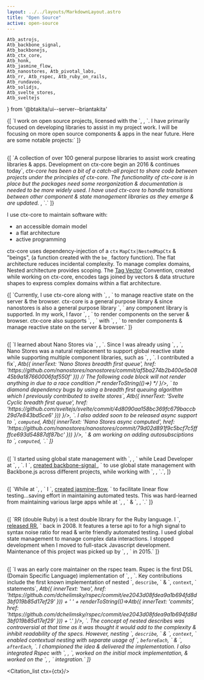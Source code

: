 ```yaml
---
layout: ../../layouts/MarkdownLayout.astro
title: "Open Source"
active: open-source
---
```


	Atb_astrojs,
	Atb_backbone_signal,
	Atb_backbonejs,
	Atb_ctx_core,
	Atb_honk,
	Atb_jasmine_flow,
	Atb_nanostores, Atb_pivotal_labs,
	Atb_rr, Atb_rspec, Atb_ruby_on_rails,
	Atb_rundavoo,
	Atb_solidjs,
	Atb_svelte_stores,
	Atb_sveltejs
} from '@btakita/ui--server--briantakita'

<p>
	{[
		`I work on open source projects, licensed with the `,
		<Atb innerText="Apache 2 license" href="https://www.apache.org/licenses/LICENSE-2.0.html"/>,
		`. I have primarily focused on developing libraries to assist in my project work. I will be focusing on more
		open source components & apps in the near future. Here are some notable projects:`
	]}
</p>

<h2>
	<Atb_ctx_core/>
</h2>

<p>
	{[
		`A collection of over 100 general purpose libraries to assist work creating libraries & apps. Development on ctx-core
		begin an 2016 & continues today`,
		<Cite ctx={ctx} id="ctx-core--catch-all">
			ctx-core has been a bit of a catch-all project to share code between projects under the principles of ctx-core. The
			functionality of ctx-core is in place but the packages need some reorganization & documentation is needed to be more
			widely used. I have used ctx-core to handle transitions between other component & state management libraries as they
			emerge & are updated.
		</Cite>,
		`.`
	]}
</p>
I use ctx-core to maintain software with:

- an accessible domain model
- a flat architecture
- active programming

ctx-core uses dependency-injection of a `ctx` `MapCtx|NestedMapCtx` & "beings", (a function created with the `be_`
factory function). The flat architecture reduces incidental complexity. To manage complex domains, Nested architecture
provides scoping. The [Tag Vector](/posts/tag-vector-0-introduction) Convention, created while working on ctx-core,
encodes tags joined by vectors & data structure shapes to express complex domains within a flat architecture.

<p>
	{[
		`Currently, I use ctx-core along with `,
		<Atb_nanostores/>,
		` to manage reactive state on the server & the browser. ctx-core is a general purpose library & since nanostores is also a general purpose library `,
		` any component library is supported. In my work, I favor `,
		<Atb_solidjs/>,
		` to render components on the server & browser. ctx-core also supports `,
		<Atb_sveltejs/>,
		` with `,
		<Atb_svelte_stores/>,
		` to render components & manage reactive state on the server & browser.`
	]}
</p>

<h2>
	<Atb_nanostores/>
</h2>

<p>
	{[
		`I learned about Nano Stores via `,
		<Atb_astrojs/>,
		`. Since I was already using `,
		<Atb_svelte_stores/>,
		`, Nano Stores was a natural replacement to support global reactive state while supporting multiple component
		libraries, such as `,
		<Atb_solidjs/>,
		`. I contributed a fix`,
		<Cite ctx={ctx} id="nanostores-breadth-first-queue" innerHTML={
			// avoid astro rendering to fix async render order issue
			renderToString(()=>Atb({
				innerText: 'Nano Stores breadth first queue',
				href: 'https://github.com/nanostores/nanostores/commit/af5ba274b2b400e5b0845b9a187660006faf550f'
			}))
			// The following code block will not render anything in <Citation_list/> due to a race condition
			/*
			renderToString(()=><Atb innerText="Nano Stores breadth first queue" href="https://github.com/nanostores/nanostores/commit/af5ba274b2b400e5b0845b9a187660006faf550f"/>)
			 */
		}/>,
		` to diamond dependency bugs by using a breadth first queuing algorithm which I
		previously contributed to svelte stores`,
		<Cite ctx={ctx} id="nanostores-computed-async" innerHTML={
			renderToString(()=>Atb({
				innerText: 'Svelte Cyclic breadth first queue',
				href: 'https://github.com/sveltejs/svelte/commit/4d8090aa158bc369fc679baccb29d7e843bd5ce6'
			}))
		}/>,
		`. I also added soon to be released async support to `,
		<code>computed</code>,
		<Cite ctx={ctx} id="nanostores-computed-async" innerHTML={
			renderToString(()=>Atb({
				innerText: 'Nano Stores async computed',
				href: 'https://github.com/nanostores/nanostores/commit/79d02d891f9c5bcf7c5ffffce693d54887df87bc'
			}))
		}/>,
		` & am working on adding autosubsciptions to `,
		<code>computed</code>,
		`.`
	]}
</p>

<h2>
	<Atb_backbone_signal/>
</h2>

<p>
	{[
		`I started using global state management with `,
		<Atb_backbonejs/>,
		` while Lead Developer at `,
		<Atb_honk/>,
		`. I `,
		<a href="/posts/backbone-signal-practical-reactive-programming-javascript">
			created backbone-signal
		</a>,
		` to use global state management with Backbone.js across different projects, while working with `,
		<Atb_rundavoo/>,
		`.`,
	]}
</p>

<h2>
	<Atb_jasmine_flow/>
</h2>

<p>
	{[
		`While at `,
		<Atb_rundavoo/>,
		` I `,
		<a href="/posts/jasmine-flow-fast-and-thourough-testing">created jasmine-flow</a>,
		` to facilitate linear flow testing...saving effort in maintaining automated tests. This was hard-learned
		from maintaining various large apps while at `,
		<Atb_honk/>,
		` & `,
		<Atb_pivotal_labs/>,
		`.`
	]}
</p>

<h2>
	<Atb_rr/>
</h2>

<p>
	{[
		`RR (double Ruby) is a test double library for the Ruby language. I `,
		<a href="/posts/introducing-rr">released RR</a>,
		` back in 2008.
		It features a terse api to for a high signal to syntax noise ratio for read & write friendly automated testing.
		I used global state management to manage complex data interactions. I stopped development when I moved to full-stack
		Javascript development. Maintenance of this project was picked up by `,
		<Atb innerText="Sutou Kouhei" href="https://github.com/kou"/>,
		` in 2015.`
	]}
</p>

<h2>
	<Atb_rspec/>
</h2>

<p>
	{[
		`I was an early core maintainer on the rspec team. Rspec is the first DSL (Domain Specific Language)
		implementation of `,
		<Atb innerText="BDD (Behavioral Driven Development)" href="https://dannorth.net/introducing-bdd/"/>,
		`. Key contributions include the first known implementation of nested `,
		<code>describe</code>,
		` & `,
		<code>context</code>,
		` statements`,
		<Cite ctx={ctx} id="rspec-nested-describes" innerHTML={
			`Rspec: Added Nested Describes: Implemented in ` +
			// avoid astro rendering to fix async render order issue
			renderToString(()=>Atb({
				innerText: 'two',
				href: 'https://github.com/dchelimsky/rspec/commit/ee2043d08fdea9a1b694fd8d3bf019b85d17ef29'
			})) +
			' ' +
			renderToString(()=>Atb({
				innerText: 'commits',
				href: 'https://github.com/dchelimsky/rspec/commit/ee2043d08fdea9a1b694fd8d3bf019b85d17ef29'
			})) +
			'.'
		}/>,
		`. The concept of nested describes was controversial at that time as it was thought it would add to the complexity &
		inhibit readability of the specs. However, nesting `,
		<code>describe</code>,
		` & `,
		<code>context</code>,
		` enabled contextual nesting with separate usage of `,
		<code>beforeEach</code>,
		` & `,
		<code>afterEach</code>,
		`. I championed the idea & delivered the implementation. I also integrated Rspec with `,
		<Atb innerText="Test::Unit" href="https://ruby-doc.org/stdlib-3.0.0/libdoc/test-unit/rdoc/Test/Unit.html"/>,
		`, worked on the initial mock implementation, & worked on the `,
		<Atb_ruby_on_rails/>,
		` integration.`
	]}
</p>

<Citation_list ctx={ctx}/>
